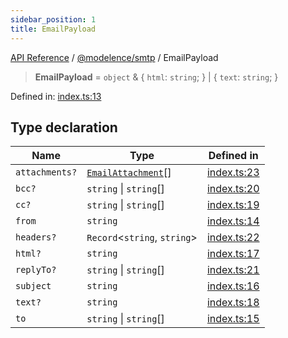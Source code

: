 ```yaml
---
sidebar_position: 1
title: EmailPayload
---
```


[API Reference](/api-reference/@modelence/smtp/type-aliases/../../../index) / [@modelence/smtp](/api-reference/@modelence/smtp/type-aliases/../index) / EmailPayload

> **EmailPayload** = `object` & \{ `html`: `string`; \} \| \{ `text`: `string`; \}

Defined in: [index.ts:13](https://github.com/modelence/modelence/blob/058768fe0d4b5ec6a83211d4f894db3f17565b0b/packages/smtp/src/index.ts#L13)

## Type declaration

| Name | Type | Defined in |
| ------ | ------ | ------ |
| `attachments?` | [`EmailAttachment`](/api-reference/@modelence/smtp/type-aliases/EmailAttachment)[] | [index.ts:23](https://github.com/modelence/modelence/blob/058768fe0d4b5ec6a83211d4f894db3f17565b0b/packages/smtp/src/index.ts#L23) |
| `bcc?` | `string` \| `string`[] | [index.ts:20](https://github.com/modelence/modelence/blob/058768fe0d4b5ec6a83211d4f894db3f17565b0b/packages/smtp/src/index.ts#L20) |
| `cc?` | `string` \| `string`[] | [index.ts:19](https://github.com/modelence/modelence/blob/058768fe0d4b5ec6a83211d4f894db3f17565b0b/packages/smtp/src/index.ts#L19) |
| `from` | `string` | [index.ts:14](https://github.com/modelence/modelence/blob/058768fe0d4b5ec6a83211d4f894db3f17565b0b/packages/smtp/src/index.ts#L14) |
| `headers?` | `Record`\<`string`, `string`\> | [index.ts:22](https://github.com/modelence/modelence/blob/058768fe0d4b5ec6a83211d4f894db3f17565b0b/packages/smtp/src/index.ts#L22) |
| `html?` | `string` | [index.ts:17](https://github.com/modelence/modelence/blob/058768fe0d4b5ec6a83211d4f894db3f17565b0b/packages/smtp/src/index.ts#L17) |
| `replyTo?` | `string` \| `string`[] | [index.ts:21](https://github.com/modelence/modelence/blob/058768fe0d4b5ec6a83211d4f894db3f17565b0b/packages/smtp/src/index.ts#L21) |
| `subject` | `string` | [index.ts:16](https://github.com/modelence/modelence/blob/058768fe0d4b5ec6a83211d4f894db3f17565b0b/packages/smtp/src/index.ts#L16) |
| `text?` | `string` | [index.ts:18](https://github.com/modelence/modelence/blob/058768fe0d4b5ec6a83211d4f894db3f17565b0b/packages/smtp/src/index.ts#L18) |
| `to` | `string` \| `string`[] | [index.ts:15](https://github.com/modelence/modelence/blob/058768fe0d4b5ec6a83211d4f894db3f17565b0b/packages/smtp/src/index.ts#L15) |
